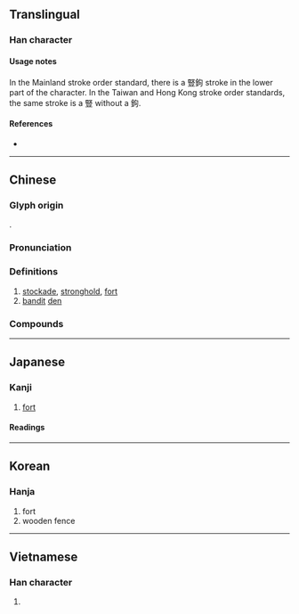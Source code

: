 {{character info/new}}
==Translingual==

===Han character===
{{Han char|rn=40|rad=宀|as=11|sn=14|four=30904|canj=JTCD|ids=⿱𡨄木}}

====Usage notes====
In the Mainland stroke order standard, there is a 豎鉤 stroke in the lower part of the character. In the Taiwan and Hong Kong stroke order standards, the same stroke is a 豎 without a 鉤.

====References====
* {{Han ref|kx=0291.110|dkj=07298|dj=0577.050|hdz=21270.010|uh=5BE8|ud=23528|bh=B9EB|bd=47595}}

----

==Chinese==
{{zh-forms|alt=⿱宀在:second-round simplified}}

===Glyph origin===
{{Han etym}}
{{Han compound|𡨄|木|ls=psc|ls2=ic|c1=p|c2=s|t1=to block; to block up; to jam; to plug|t2=wood}}.

===Pronunciation===
{{zh-pron
|m=zhài
|m-s=
|c=zaai6
|c-t=
|g=
|h=pfs=chhai
|j=
|mb=cāi
|md=câi
|mn=ml:chāi/qz,tw,xm:chē/zz:chēe
|mn_note=chāi - literary; chē/chēe - vernacular
|mn-t=zê7
|w=3za,3ze
|x=
|mc=y
|oc=y
|cat=n
}}

===Definitions===
{{zh-hanzi}}

# [[stockade]], [[stronghold]], [[fort]]
# [[bandit]] [[den]]

===Compounds===
{{zh-der|偷營劫寨|引狗入寨|安營紮寨|寨柵|壓寨夫人|劫寨|寨子|寨主|安營下寨|山寨|倒寨計|煙花寨|押寨夫人|拔寨|柬埔寨|營寨|煙花寨主|老寨|鹿寨|迷魂寨|邊寨|鶯花寨|貫寨|紮寨|東寨|者來寨|楊寨|錢寨|馬家寨|小寨|周寨|李寨|王寨|付寨|呂寨|丁寨|寨坡|雙寨|萬寨|大寨|大堖寨|馬鞍寨}}

----

==Japanese==

===Kanji===
{{ja-kanji|grade=|rs=宀11}}

# [[fort]]

====Readings====
{{ja-readings
|goon=ざい
|kanon=さい
|kun=とりで}}

----

==Korean==

===Hanja===
{{ko-hanja/new|[[울짱]], [[목책]]|채}}

# fort
# wooden fence

----

==Vietnamese==

===Han character===
{{vi-hantu|[[trại]]|rs=宀11}}

# {{rfdef|vi|sort=宀11}}